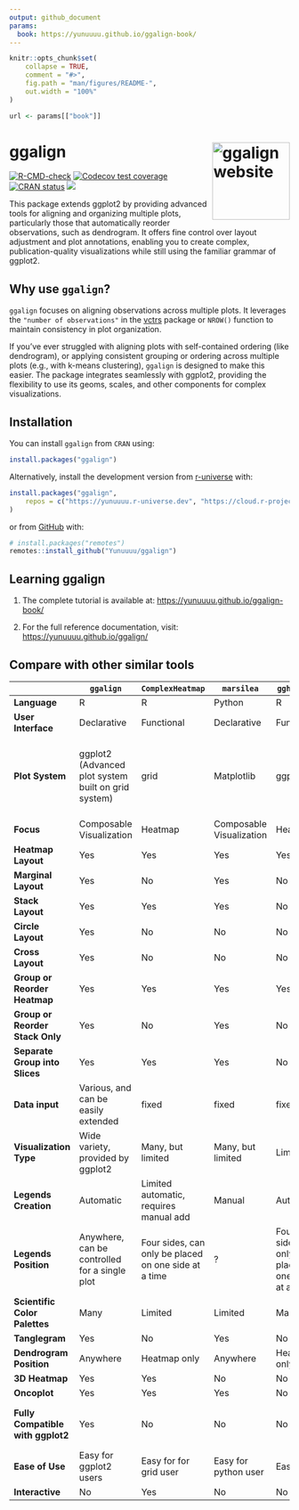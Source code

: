 ```yaml
---
output: github_document
params: 
  book: https://yunuuuu.github.io/ggalign-book/
---
```


<!-- README.md is generated from README.Rmd. Please edit that file -->

```r
knitr::opts_chunk$set(
    collapse = TRUE,
    comment = "#>",
    fig.path = "man/figures/README-",
    out.width = "100%"
)
```

```r
url <- params[["book"]]
```

# ggalign <a href="https://yunuuuu.github.io/ggalign/"><img src="man/figures/logo.png" align="right" height="139" alt="ggalign website" /></a>
<!-- badges: start -->
[![R-CMD-check](https://github.com/Yunuuuu/ggalign/actions/workflows/R-CMD-check.yaml/badge.svg)](https://github.com/Yunuuuu/ggalign/actions/workflows/R-CMD-check.yaml)
[![Codecov test coverage](https://codecov.io/gh/Yunuuuu/ggalign/branch/main/graph/badge.svg)](https://app.codecov.io/gh/Yunuuuu/ggalign?branch=main)
[![CRAN status](https://www.r-pkg.org/badges/version/ggalign)](https://CRAN.R-project.org/package=ggalign)
[![](https://cranlogs.r-pkg.org/badges/ggalign)](https://cran.r-project.org/package=ggalign)
<!-- badges: end -->

This package extends ggplot2 by providing advanced tools for aligning and
organizing multiple plots, particularly those that automatically reorder
observations, such as dendrogram. It offers fine control over layout adjustment
and plot annotations, enabling you to create complex, publication-quality
visualizations while still using the familiar grammar of ggplot2. 

## Why use `ggalign`?
`ggalign` focuses on aligning observations across multiple plots. It leverages
the `"number of observations"` in the
[vctrs](https://vctrs.r-lib.org/reference/vec_size.html) package or `NROW()`
function to maintain consistency in plot organization. 

If you've ever struggled with aligning plots with self-contained ordering (like
dendrogram), or applying consistent grouping or ordering across multiple plots
(e.g., with k-means clustering), `ggalign` is designed to make this easier. The
package integrates seamlessly with ggplot2, providing the flexibility to use its
geoms, scales, and other components for complex visualizations. 

## Installation

You can install `ggalign` from `CRAN` using:
```r
install.packages("ggalign")
```

Alternatively, install the development version from
[r-universe](https://yunuuuu.r-universe.dev/ggalign) with:

```r
install.packages("ggalign",
    repos = c("https://yunuuuu.r-universe.dev", "https://cloud.r-project.org")
)
```

or from [GitHub](https://github.com/Yunuuuu/ggalign) with:
```r
# install.packages("remotes")
remotes::install_github("Yunuuuu/ggalign")
```

## Learning ggalign

 1. The complete tutorial is available at: <https://yunuuuu.github.io/ggalign-book/>

 2. For the full reference documentation, visit: <https://yunuuuu.github.io/ggalign/>

## Compare with other similar tools

|                                   | `ggalign`                                           | `ComplexHeatmap`                                     | `marsilea`               | `ggheatmap`                                          | `ggtree`                                            |
| --------------------------------- | --------------------------------------------------- | ---------------------------------------------------- | ------------------------ | ---------------------------------------------------- | --------------------------------------------------- |
| **Language**                      | R                                                   | R                                                    | Python                   | R                                                    | R                                                   |
| **User Interface**                | Declarative                                         | Functional                                           | Declarative              | Functional                                           | Declarative                                         |
| **Plot System**                   | ggplot2 (Advanced plot system built on grid system) | grid                                                 | Matplotlib               | ggplot2                                              | ggplot2 (Advanced plot system built on grid system) |
| **Focus**                         | Composable Visualization                            | Heatmap                                              | Composable Visualization | Heatmap                                              | tree Data                                           |
| **Heatmap Layout**                | Yes                                                 | Yes                                                  | Yes                      | Yes                                                  | No                                                  |
| **Marginal Layout**               | Yes                                                 | No                                                   | Yes                      | No                                                   | No                                                  |
| **Stack Layout**                  | Yes                                                 | Yes                                                  | Yes                      | No                                                   | No                                                  |
| **Circle Layout**                 | Yes                                                 | No                                                   | No                       | No                                                   | Yes                                                 |
| **Cross Layout**                  | Yes                                                 | No                                                   | No                       | No                                                   | No                                                  |
| **Group or Reorder Heatmap**      | Yes                                                 | Yes                                                  | Yes                      | Yes                                                  | No                                                  |
| **Group or Reorder Stack Only**   | Yes                                                 | No                                                   | Yes                      | No                                                   | No                                                  |
| **Separate Group into Slices**    | Yes                                                 | Yes                                                  | Yes                      | No                                                   | No                                                  |
| **Data input**                    | Various, and can be easily extended                 | fixed                                                | fixed                    | fixed                                                | Various, and can be easily extended                 |
| **Visualization Type**            | Wide variety, provided by ggplot2                   | Many, but limited                                    | Many, but limited        | Limited                                              | Limited Geometric layers support                    |
| **Legends Creation**              | Automatic                                           | Limited automatic, requires manual add               | Manual                   | Automatic                                            | Automatic                                           |
| **Legends Position**              | Anywhere, can be controlled for a single plot       | Four sides, can only be placed on one side at a time | ?                        | Four sides, can only be placed on one side at a time | Anywhere                                            |
| **Scientific Color Palettes**     | Many                                                | Limited                                              | Limited                  | Many                                                 | Many                                                |
| **Tanglegram**                    | Yes                                                 | No                                                   | Yes                      | No                                                   | No                                                  |
| **Dendrogram Position**           | Anywhere                                            | Heatmap only                                         | Anywhere                 | Heatmap only                                         | Anywhere                                            |
| **3D Heatmap**                    | Yes                                                 | Yes                                                  | No                       | No                                                   | No                                                  |
| **Oncoplot**                      | Yes                                                 | Yes                                                  | Yes                      | No                                                   | No                                                  |
| **Fully Compatible with ggplot2** | Yes                                                 | No                                                   | No                       | No                                                   | Limited Geometric layers support                    |
| **Ease of Use**                   | Easy for ggplot2 users                              | Easy for for grid user                               | Easy for python user     | Easy                                                 | Easy for ggplot2 users                              |
| **Interactive**                   | No                                                  | Yes                                                  | No                       | No                                                   | No                                                  |
